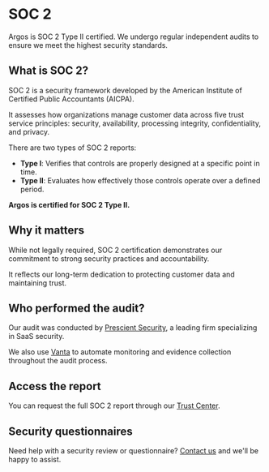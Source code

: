 # SOC 2

<p class="lead">
  Argos is SOC 2 Type II certified. We undergo regular independent audits to
  ensure we meet the highest security standards.
</p>

## What is SOC 2?

SOC 2 is a security framework developed by the American Institute of Certified Public Accountants (AICPA).

It assesses how organizations manage customer data across five trust service principles: security, availability, processing integrity, confidentiality, and privacy.

There are two types of SOC 2 reports:

- **Type I**: Verifies that controls are properly designed at a specific point in time.
- **Type II**: Evaluates how effectively those controls operate over a defined period.

**Argos is certified for SOC 2 Type II.**

## Why it matters

While not legally required, SOC 2 certification demonstrates our commitment to strong security practices and accountability.

It reflects our long-term dedication to protecting customer data and maintaining trust.

## Who performed the audit?

Our audit was conducted by [Prescient Security](https://prescientassurance.com), a leading firm specializing in SaaS security.

We also use [Vanta](https://vanta.com) to automate monitoring and evidence collection throughout the audit process.

## Access the report

You can request the full SOC 2 report through our [Trust Center](https://app.eu.vanta.com/argos/trust/8z3w834xz9a4snga4obms).

## Security questionnaires

Need help with a security review or questionnaire? [Contact us](mailto:contact@argos-ci.com) and we'll be happy to assist.
